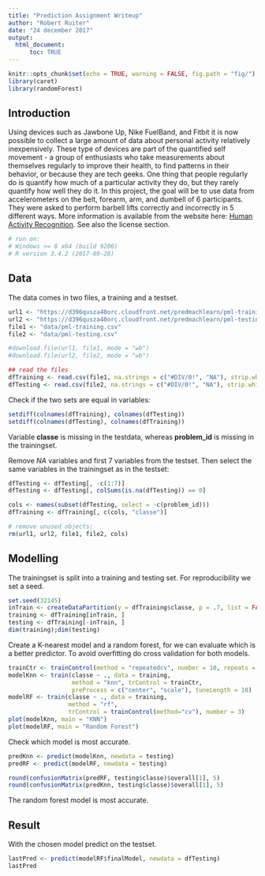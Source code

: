```yaml
---
title: "Prediction Assignment Writeup"
author: "Robert Ruiter"
date: "24 december 2017"
output:
  html_document:
      toc: TRUE
---
```


```r
knitr::opts_chunk$set(echo = TRUE, warning = FALSE, fig.path = "fig/")
library(caret)
library(randomForest)
```

## Introduction

Using devices such as Jawbone Up, Nike FuelBand, and Fitbit it is now possible to collect a large amount of data about personal activity relatively inexpensively. These type of devices are part of the quantified self movement - a group of enthusiasts who take measurements about themselves regularly to improve their health, to find patterns in their behavior, or because they are tech geeks. One thing that people regularly do is quantify how much of a particular activity they do, but they rarely quantify how well they do it. In this project, the goal will be to use data from accelerometers on the belt, forearm, arm, and dumbell of 6 participants. They were asked to perform barbell lifts correctly and incorrectly in 5 different ways. More information is available from the website here: 
[Human Activity Recognition](http://groupware.les.inf.puc-rio.br/har). See also the license section.
```r
# run on:
# Windows >= 8 x64 (build 9200)
# R version 3.4.2 (2017-09-28)
```

## Data

The data comes in two files, a training and a testset.
```r
url1 <- "https://d396qusza40orc.cloudfront.net/predmachlearn/pml-training.csv"
url2 <- "https://d396qusza40orc.cloudfront.net/predmachlearn/pml-testing.csv"
file1 <- "data/pml-training.csv"
file2 <- "data/pml-testing.csv"

#download.file(url1, file1, mode = "wb")
#download.file(url2, file2, mode = "wb")

## read the files
dfTraining <- read.csv(file1, na.strings = c("#DIV/0!", "NA"), strip.white = TRUE)
dfTesting <- read.csv(file2, na.strings = c("#DIV/0!", "NA"), strip.white = TRUE)
```

Check if the two sets are equal in variables:
```r
setdiff(colnames(dfTraining), colnames(dfTesting))
setdiff(colnames(dfTesting), colnames(dfTraining))
```
Variable **classe** is missing in the testdata, whereas **problem_id** is missing in the trainingset.

Remove *NA* variables and first 7 variables from the testset.
Then select the same variables in the trainingset as in the testset:
```r
dfTesting <- dfTesting[, -c(1:7)]
dfTesting <- dfTesting[, colSums(is.na(dfTesting)) == 0]

cols <- names(subset(dfTesting, select = -c(problem_id)))
dfTraining <- dfTraining[, c(cols, "classe")]

# remove unused objects:
rm(url1, url2, file1, file2, cols)
```

## Modelling

The trainingset is split into a training and testing set. For reproducibility we set a seed.
```r
set.seed(32145)
inTrain <- createDataPartition(y = dfTraining$classe, p = .7, list = FALSE)
training <- dfTraining[inTrain, ]
testing <- dfTraining[-inTrain, ]
dim(training);dim(testing)
```
Create a K-nearest model and a random forest, for we can evaluate which is a better predictor.
To avoid overfitting do cross validation for both models.

```r
trainCtr <- trainControl(method = "repeatedcv", number = 10, repeats = 3)
modelKnn <- train(classe ~ ., data = training, 
                  method = "knn", trControl = trainCtr, 
                  preProcess = c("center", "scale"), tuneLength = 10)
modelRF <- train(classe ~ ., data = training,
                 method = "rf", 
                 trControl = trainControl(method="cv"), number = 3)
plot(modelKnn, main = "KNN")
plot(modelRF, main = "Random Forest")
```

Check which model is most accurate.
```r
predKnn <- predict(modelKnn, newdata = testing)
predRF <- predict(modelRF, newdata = testing)

round(confusionMatrix(predRF, testing$classe)$overall[1], 5)
round(confusionMatrix(predKnn, testing$classe)$overall[1], 5)
```
The random forest model is most accurate.

## Result

With the chosen model predict on the testset.
```r
lastPred <- predict(modelRF$finalModel, newdata = dfTesting)
lastPred
```



